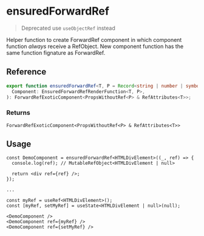 
<Meta title="Higher-Order components / ensuredForwardRef" />

# ensuredForwardRef

> Deprecated use `useObjectRef` instead

Helper function to create ForwardRef component in which component function _always_ receive a
RefObject. New component function has the same function fignature as ForwardRef.

## Reference

```ts
export function ensuredForwardRef<T, P = Record<string | number | symbol, unknown>>(
  Component: EnsuredForwardRefRenderFunction<T, P>,
): ForwardRefExoticComponent<PropsWithoutRef<P> & RefAttributes<T>>;
```

### Returns

`ForwardRefExoticComponent<PropsWithoutRef<P> & RefAttributes<T>>`

## Usage

```tsx
const DemoComponent = ensuredForwardRef<HTMLDivElement>((_, ref) => {
  console.log(ref); // MutableRefObject<HTMLDivElement | null>

  return <div ref={ref} />;
});

...

const myRef = useRef<HTMLDivElement>();
const [myRef, setMyRef] = useState<HTMLDivElement | null>(null);

<DemoComponent />
<DemoComponent ref={myRef} />
<DemoComponent ref={setMyRef} />
```
